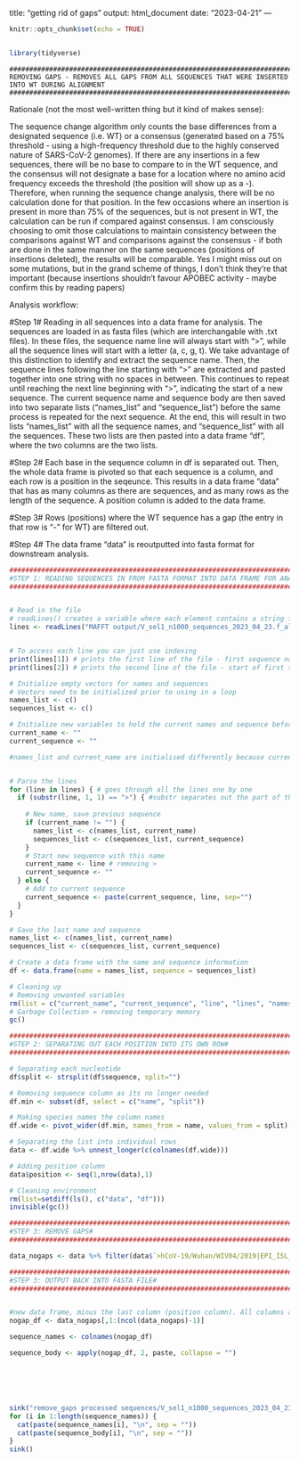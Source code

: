 title: "getting rid of gaps"
output: html_document
date: "2023-04-21"
---

```{r setup, include=FALSE}
knitr::opts_chunk$set(echo = TRUE)


library(tidyverse)

```


~~~~~~~~~~~~~~~~~~~~~~~~~~~~~~~~~~~~~~~~~~~~~~~~~~~~~~~~~~~~~~~~~~~~~~~~~~~~~~~~~~~~~~~~~~~~~~~~~~~~~~~~~~~~~~~~~~
##################################################################################################################
REMOVING GAPS - REMOVES ALL GAPS FROM ALL SEQUENCES THAT WERE INSERTED INTO WT DURING ALIGNMENT
##################################################################################################################
~~~~~~~~~~~~~~~~~~~~~~~~~~~~~~~~~~~~~~~~~~~~~~~~~~~~~~~~~~~~~~~~~~~~~~~~~~~~~~~~~~~~~~~~~~~~~~~~~~~~~~~~~~~~~~~~~~

Rationale (not the most well-written thing but it kind of makes sense):

The sequence change algorithm only counts the base differences from a designated sequence (i.e. WT) or a consensus (generated based on a 75% threshold - using a high-frequency threshold due to the highly conserved nature of SARS-CoV-2 genomes). If there are any insertions in a few sequences, there will be no base to compare to in the WT sequence, and the consensus will not designate a base for a location where no amino acid frequency exceeds the threshold (the position will show up as a -). Therefore, when running the sequence change analysis, there will be no calculation done for that position. In the few occasions where an insertion is present in more than 75% of the sequences, but is not present in WT, the calculation can be run if compared against consensus. I am consciously choosing to omit those calculations to maintain consistency between the comparisons against WT and comparisons against the consensus - if both are done in the same manner on the same sequences (positions of insertions deleted), the results will be comparable. Yes I might miss out on some mutations, but in the grand scheme of things, I don't think they're that important (because insertions shouldn't favour APOBEC activity - maybe confirm this by reading papers)



Analysis workflow:

#Step 1#
Reading in all sequences into a data frame for analysis. The sequences are loaded in as fasta files (which are interchangable with .txt files). In these files, the sequence name line will always start with ">", while all the sequence lines will start with a letter (a, c, g, t). We take advantage of this distinction to identify and extract the sequence name. Then, the sequence lines following the line starting with ">" are extracted and pasted together into one string with no spaces in between. This continues to repeat until reaching the next line beginning with ">", indicating the start of a new sequence. The current sequence name and sequence body are then saved into two separate lists ("names_list" and "sequence_list") before the same process is repeated for the next sequence. At the end, this will result in two lists "names_list" with all the sequence names, and "sequence_list" with all the sequences. These two lists are then pasted into a data frame "df", where the two columns are the two lists.

#Step 2#
Each base in the sequence column in df is separated out. Then, the whole data frame is pivoted so that each sequence is a column, and each row is a position in the seqeunce. This results in a data frame "data" that has as many columns as there are sequences, and as many rows as the length of the sequence. A position column is added to the data frame.

#Step 3#
Rows (positions) where the WT sequence has a gap (the entry in that row is "-" for WT) are filtered out.

#Step 4#
The data frame "data" is reoutputted into fasta format for downstream analysis.


```{r}
################################################################################
#STEP 1: READING SEQUENCES IN FROM FASTA FORMAT INTO DATA FRAME FOR ANALYSIS#
################################################################################


# Read in the file
# readLines() creates a variable where each element contains a string for each line of the file
lines <- readLines("MAFFT output/V_sel1_n1000_sequences_2023_04_23.f_aligned.fa")


# To access each line you can just use indexing
print(lines[1]) # prints the first line of the file - first sequence name
print(lines[2]) # prints the second line of the file - start of first sequence

# Initialize empty vectors for names and sequences
# Vectors need to be initialized prior to using in a loop
names_list <- c()
sequences_list <- c()

# Initialize new variables to hold the current names and sequence before adding them to the list
current_name <- ""
current_sequence <- ""

#names_list and current_name are initialised differently because current_name only needs to hold one name at a time (hence only needs to be a string) while all current_names will be added to names_list (hence it needs to be a character vector to hold multiple strings)


# Parse the lines
for (line in lines) { # goes through all the lines one by one 
  if (substr(line, 1, 1) == ">") { #substr separates out the part of the string that is specified, if first character of line is equal to > (a names line), then
    
    # New name, save previous sequence
    if (current_name != "") {
      names_list <- c(names_list, current_name)
      sequences_list <- c(sequences_list, current_sequence)
    }
    # Start new sequence with this name
    current_name <- line # removing >
    current_sequence <- ""
  } else {
    # Add to current sequence
    current_sequence <- paste(current_sequence, line, sep="")
  }
}

# Save the last name and sequence
names_list <- c(names_list, current_name)
sequences_list <- c(sequences_list, current_sequence)

# Create a data frame with the name and sequence information
df <- data.frame(name = names_list, sequence = sequences_list)

# Cleaning up
# Removing unwanted variables
rm(list = c("current_name", "current_sequence", "line", "lines", "names_list", "sequences_list"))
# Garbage Collection = removing temporary memory
gc()
```


```{r}
################################################################################
#STEP 2: SEPARATING OUT EACH POSITION INTO ITS OWN ROW#
################################################################################

# Separating each nucleotide
df$split <- strsplit(df$sequence, split="")

# Removing sequence column as its no longer needed
df.min <- subset(df, select = c("name", "split"))

# Making species names the column names
df.wide <- pivot_wider(df.min, names_from = name, values_from = split)

# Separating the list into individual rows
data <- df.wide %>% unnest_longer(c(colnames(df.wide)))

# Adding position column
data$position <- seq(1,nrow(data),1)

# Cleaning environment
rm(list=setdiff(ls(), c("data", "df")))
invisible(gc())

```


```{r}
################################################################################
#STEP 3: REMOVE GAPS#
################################################################################

data_nogaps <- data %>% filter(data$`>hCoV-19/Wuhan/WIV04/2019|EPI_ISL_402124` != "-")


```


```{r}
################################################################################
#STEP 3: OUTPUT BACK INTO FASTA FILE#
################################################################################


#new data frame, minus the last column (position column). All columns are just sequences
nogap_df <- data_nogaps[,1:(ncol(data_nogaps)-1)]

sequence_names <- colnames(nogap_df)

sequence_body <- apply(nogap_df, 2, paste, collapse = "")






sink("remove_gaps processed sequences/V_sel1_n1000_sequences_2023_04_23.f_aligned_nogaps.fasta")
for (i in 1:length(sequence_names)) {
  cat(paste(sequence_names[i], "\n", sep = ""))
  cat(paste(sequence_body[i], "\n", sep = ""))
}
sink()



```




